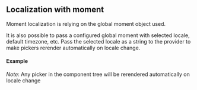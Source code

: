 

<PageMeta title="Moment localization - @material-ui/pickers" />

## Localization with moment

Moment localization is relying on the global moment object used.



It is also possible to pass a configured global moment with selected locale, default timezone, etc.
Pass the selected locale as a string to the provider to make pickers rerender automatically on
locale change.

#### Example

_Note_: Any picker in the component tree will be rerendered automatically on locale change

<Example source={MomentExample} />
